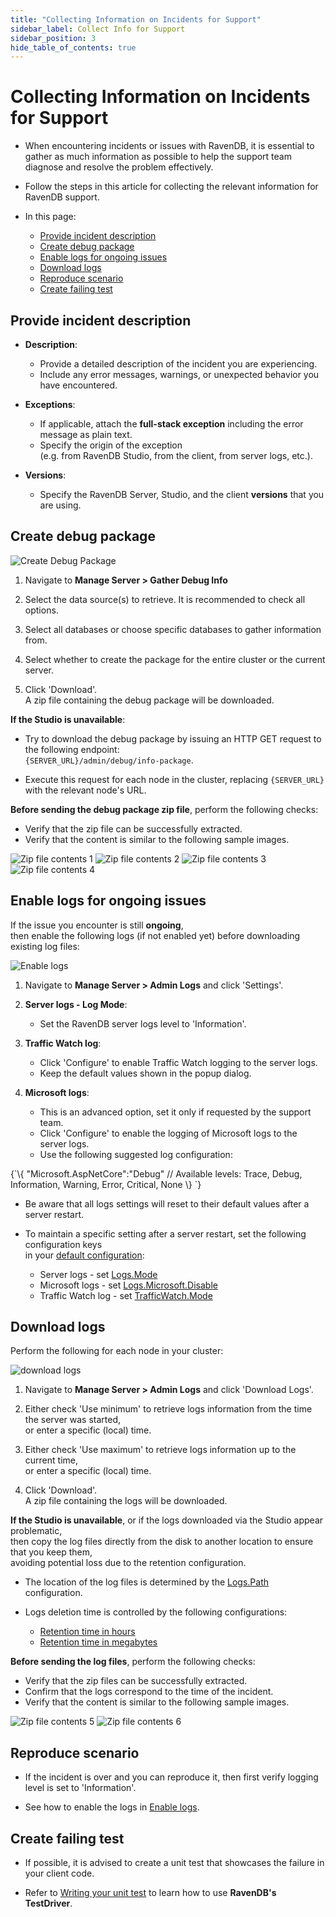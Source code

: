 ```yaml
---
title: "Collecting Information on Incidents for Support"
sidebar_label: Collect Info for Support
sidebar_position: 3
hide_table_of_contents: true
---
```



# Collecting Information on Incidents for Support

<Admonition type="note" title="Note">

* When encountering incidents or issues with RavenDB, it is essential to gather as much information as possible 
  to help the support team diagnose and resolve the problem effectively.

* Follow the steps in this article for collecting the relevant information for RavenDB support.

* In this page:

  * [Provide incident description](../../server/troubleshooting/collect-info.mdx#provide-incident-description)
  * [Create debug package](../../server/troubleshooting/collect-info.mdx#create-debug-package)
  * [Enable logs for ongoing issues](../../server/troubleshooting/collect-info.mdx#enable-logs-for-ongoing-issues)
  * [Download logs](../../server/troubleshooting/collect-info.mdx#download-logs)
  * [Reproduce scenario](../../server/troubleshooting/collect-info.mdx#reproduce-scenario)
  * [Create failing test](../../server/troubleshooting/collect-info.mdx#create-failing-test)

</Admonition>

## Provide incident description

* __Description__:  
  * Provide a detailed description of the incident you are experiencing.  
  * Include any error messages, warnings, or unexpected behavior you have encountered.

* __Exceptions__:  
  * If applicable, attach the __full-stack exception__ including the error message as plain text.
  * Specify the origin of the exception  
    (e.g. from RavenDB Studio, from the client, from server logs, etc.).

* __Versions__:  
  * Specify the RavenDB Server, Studio, and the client __versions__ that you are using.  



## Create debug package

![Create Debug Package](./assets/create-debug-package.png)

<Admonition type="note" title="Note">

1. Navigate to __Manage Server &gt; Gather Debug Info__

2. Select the data source(s) to retrieve. It is recommended to check all options.

3. Select all databases or choose specific databases to gather information from.

4. Select whether to create the package for the entire cluster or the current server.

5. Click 'Download'.  
   A zip file containing the debug package will be downloaded.

</Admonition>

<Admonition type="info" title="Info">

__If the Studio is unavailable__:

* Try to download the debug package by issuing an HTTP GET request to the following endpoint:  
  `{SERVER_URL}/admin/debug/info-package`.

* Execute this request for each node in the cluster, replacing `{SERVER_URL}` with the relevant node's URL.

</Admonition>

<Admonition type="note" title="Note">

__Before sending the debug package zip file__, perform the following checks:  

  * Verify that the zip file can be successfully extracted.
  * Verify that the content is similar to the following sample images.

![Zip file contents 1](./assets/zip-1.png)
![Zip file contents 2](./assets/zip-2.png)
![Zip file contents 3](./assets/zip-3.png)
![Zip file contents 4](./assets/zip-4.png)

</Admonition>



## Enable logs for ongoing issues

If the issue you encounter is still __ongoing__,  
then enable the following logs (if not enabled yet) before downloading existing log files:  

![Enable logs](./assets/enable-logs.png)

1. Navigate to __Manage Server &gt; Admin Logs__ and click 'Settings'.

2. __Server logs - Log Mode__:  
   * Set the RavenDB server logs level to 'Information'.  

3. __Traffic Watch log__:  
   * Click 'Configure' to enable Traffic Watch logging to the server logs.  
   * Keep the default values shown in the popup dialog.  

4. __Microsoft logs__:  
   * This is an advanced option, set it only if requested by the support team.
   * Click 'Configure' to enable the logging of Microsoft logs to the server logs.
   * Use the following suggested log configuration: 

<TabItem value="json" label="json">
<CodeBlock language="json">
{`\{
   "Microsoft.AspNetCore":"Debug"
   // Available levels: Trace, Debug, Information, Warning, Error, Critical, None 
\}
`}
</CodeBlock>
</TabItem>

<Admonition type="warning" title="Warning">

* Be aware that all logs settings will reset to their default values after a server restart.  

* To maintain a specific setting after a server restart, set the following configuration keys  
  in your [default configuration](../../server/configuration/configuration-options.mdx):
  * Server logs - set [Logs.Mode](../../server/configuration/logs-configuration.mdx#logs.mode)
  * Microsoft logs - set [Logs.Microsoft.Disable](../../server/configuration/logs-configuration.mdx#logs.microsoft.disable)
  * Traffic Watch log - set [TrafficWatch.Mode](../../server/configuration/traffic-watch-configuration.mdx#trafficwatch.mode)

</Admonition>



## Download logs

Perform the following for each node in your cluster:

![download logs](./assets/download-logs.png)

<Admonition type="note" title="Note">

1. Navigate to __Manage Server &gt; Admin Logs__ and click 'Download Logs'.

2. Either check 'Use minimum' to retrieve logs information from the time the server was started,  
   or enter a specific (local) time.

3. Either check 'Use maximum' to retrieve logs information up to the current time,  
   or enter a specific (local) time.

4. Click 'Download'.  
   A zip file containing the logs will be downloaded.

</Admonition>

<Admonition type="info" title="Info">

__If the Studio is unavailable__, or if the logs downloaded via the Studio appear problematic,  
then copy the log files directly from the disk to another location to ensure that you keep them,  
avoiding potential loss due to the retention configuration.

* The location of the log files is determined by the [Logs.Path](../../server/configuration/logs-configuration.mdx#logs.path) configuration.

* Logs deletion time is controlled by the following configurations:
  * [Retention time in hours](../../server/configuration/logs-configuration.mdx#logs.retentiontimeinhrs)
  * [Retention time in megabytes](../../server/configuration/logs-configuration.mdx#logs.retentionsizeinmb)

</Admonition> 

<Admonition type="note" title="Note">

__Before sending the log files__, perform the following checks:

* Verify that the zip files can be successfully extracted.  
* Confirm that the logs correspond to the time of the incident.  
* Verify that the content is similar to the following sample images.

![Zip file contents 5](./assets/zip-5.png)
![Zip file contents 6](./assets/zip-6.png)

</Admonition>



## Reproduce scenario

* If the incident is over and you can reproduce it, then first verify logging level is set to 'Information'.  

* See how to enable the logs in [Enable logs](../../server/troubleshooting/collect-info.mdx#enable-logs-for-ongoing-issues).



## Create failing test

* If possible, it is advised to create a unit test that showcases the failure in your client code.

* Refer to [Writing your unit test](../../start/test-driver.mdx) to learn how to use __RavenDB's TestDriver__.



